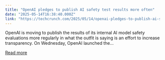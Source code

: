 ```yaml
---
title: "OpenAI pledges to publish AI safety test results more often"
date: "2025-05-14T16:38:40.000Z"
link: "https://techcrunch.com/2025/05/14/openai-pledges-to-publish-ai-safety-test-results-more-often/"
---
```


OpenAI is moving to publish the results of its internal AI model safety evaluations more regularly in what the outfit is saying is an effort to increase transparency. On Wednesday, OpenAI launched the...

[Read more](https://techcrunch.com/2025/05/14/openai-pledges-to-publish-ai-safety-test-results-more-often/)
